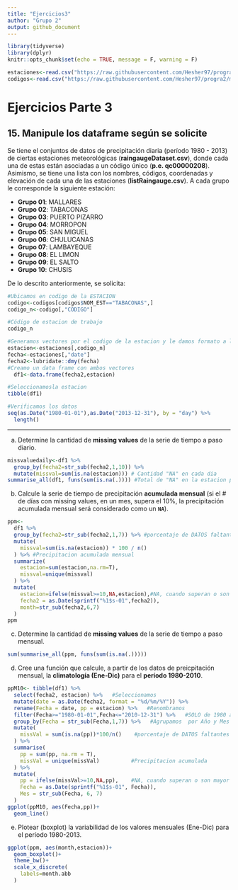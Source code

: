 ---
title: "Ejercicios3"
author: "Grupo 2"
output: github_document
---

```{r setup, include=FALSE}
library(tidyverse)
library(dplyr)
knitr::opts_chunk$set(echo = TRUE, message = F, warning = F)

estaciones<-read.csv("https://raw.githubusercontent.com/Hesher97/progra2/master/raingaugeDataset.csv")
codigos<-read.csv("https://raw.githubusercontent.com/Hesher97/progra2/master/listRaingauge.csv")
```

# Ejercicios Parte 3
## 15. Manipule los dataframe según se solicite
Se tiene el conjuntos de datos de precipitación diaria (período 1980 - 2013) de ciertas estaciones meteorológicas (**raingaugeDataset.csv**), donde cada una de estas están asociadas a un código único (**p.e. qc00000208**). Asimismo, se tiene una lista con los nombres, códigos, coordenadas y elevación de cada una de las estaciones (**listRaingauge.csv**).
A cada grupo le corresponde la siguiente estación:

- **Grupo 01**: MALLARES
- **Grupo 02**: TABACONAS
- **Grupo 03**: PUERTO PIZARRO
- **Grupo 04**: MORROPON
- **Grupo 05**: SAN MIGUEL
- **Grupo 06**: CHULUCANAS
- **Grupo 07**: LAMBAYEQUE
- **Grupo 08**: EL LIMON
- **Grupo 09**: EL SALTO
- **Grupo 10**: CHUSIS

De lo descrito anteriormente, se solicita:
```{r}
#Ubicamos en codigo de la ESTACION
codigo<-codigos[codigos$NOM_EST=="TABACONAS",]
codigo_n<-codigo[,"CODIGO"]
```
```{r, echo= T}
#Código de estacion de trabajo
codigo_n
```

```{r}
#Generamos vectores por el codigo de la estacion y le damos formato a la fecha
estacion<-estaciones[,codigo_n]
fecha<-estaciones[,"date"]
fecha2<-lubridate::dmy(fecha)
#Creamo un data frame con ambos vectores
  df1<-data.frame(fecha2,estacion)
```
```{r, echo=TRUE}
#Seleccionamosla estacion
tibble(df1)
```
```{r}
#Verificamos los datos
seq(as.Date("1980-01-01"),as.Date("2013-12-31"), by = "day") %>% 
  length()
```

** *
a) Determine la cantidad de **missing values** de la serie de tiempo a paso diario.
```{r, echo=TRUE}
missvaluedaily<-df1 %>% 
  group_by(fecha2=str_sub(fecha2,1,10)) %>% 
  mutate(missval=sum(is.na(estacion))) # Cantidad "NA" en cada dia
summarise_all(df1, funs(sum(is.na(.)))) #Total de "NA" en la estacion por dia 
```
b) Calcule la serie de tiempo de precipitación **acumulada mensual** (si el # de días con missing values, en un mes, supera el 10%, la precipitación acumulada mensual será considerado como un **`NA`**).
```{r}
ppm<-
  df1 %>% 
  group_by(fecha2=str_sub(fecha2,1,7)) %>% #porcentaje de DATOS faltantes
  mutate(
    missval=sum(is.na(estacion)) * 100 / n()
  ) %>% #Precipitacion acumulada mensual
  summarize(
    estacion=sum(estacion,na.rm=T),
    missval=unique(missval)
  ) %>% 
  mutate(
    estacion=ifelse(missval>=10,NA,estacion),#NA, cuando superan o son mayor a 10%
    fecha2 = as.Date(sprintf("%1$s-01",fecha2)),
    month=str_sub(fecha2,6,7)
  )
ppm
```
c) Determine la cantidad de **missing values** de la serie de tiempo a paso mensual.
```{r}
sum(summarise_all(ppm, funs(sum(is.na(.)))))
```
d) Cree una función que calcule, a partir de los datos de preicpitación mensual, la **climatología (Ene-Dic)** para el **período 1980-2010**.
```{r}
ppM10<- tibble(df1) %>% 
  select(fecha2, estacion) %>%   #Seleccionamos
  mutate(date = as.Date(fecha2, format = "%d/%m/%Y")) %>% 
  rename(Fecha = date, pp = estacion) %>%   #Renombramos
  filter(Fecha>="1980-01-01",Fecha<="2010-12-31") %>%   #SOLO de 1980 a 2010
  group_by(Fecha = str_sub(Fecha,1,7)) %>%   #Agrupamos  por Año y Mes
  mutate(
    missVal = sum(is.na(pp))*100/n()    #porcentaje de DATOS faltantes
  ) %>% 
  summarise(
    pp = sum(pp, na.rm = T),
    missVal = unique(missVal)          #Precipitacion acumulada
  ) %>% 
  mutate(
    pp = ifelse(missVal>=10,NA,pp),    #NA, cuando superan o son mayor a 10%
    Fecha = as.Date(sprintf("%1$s-01", Fecha)),
    Mes = str_sub(Fecha, 6, 7)
  )
ggplot(ppM10, aes(Fecha,pp))+
  geom_line()
```
e) Plotear (boxplot) la variabilidad de los valores mensuales (Ene-Dic) para el período 1980-2013.
```{r}
ggplot(ppm, aes(month,estacion))+
  geom_boxplot()+
  theme_bw()+
  scale_x_discrete(
    labels=month.abb
  )
```

